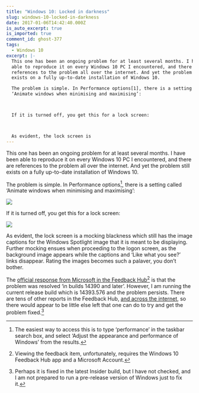 ```yaml
---
title: "Windows 10: Locked in darkness"
slug: windows-10-locked-in-darkness
date: 2017-01-06T14:42:40.000Z
is_auto_excerpt: true
is_imported: true
comment_id: ghost-377
tags:
  - Windows 10
excerpt: |-
  This one has been an ongoing problem for at least several months. I have been
  able to reproduce it on every Windows 10 PC I encountered, and there are
  references to the problem all over the internet. And yet the problem still
  exists on a fully up-to-date installation of Windows 10.

  The problem is simple. In Performance options[1], there is a setting called
  ‘Animate windows when minimising and maximising’:



  If it is turned off, you get this for a lock screen:



  As evident, the lock screen is
---
```


This one has been an ongoing problem for at least several months. I have been
able to reproduce it on every Windows 10 PC I encountered, and there are
references to the problem all over the internet. And yet the problem still
exists on a fully up-to-date installation of Windows 10.

The problem is simple. In Performance options[^1], there is a setting called
‘Animate windows when minimising and maximising’:

![](./perf-settings.png)

If it is turned off, you get this for a lock screen:

![](./black-lock-screen.png)

As evident, the lock screen is a mocking blackness which still has the image
captions for the Windows Spotlight image that it is meant to be displaying.
Further mocking ensues when proceeding to the logon screen, as the background
image appears while the captions and ‘Like what you see?’ links disappear.
Rating the images becomes such a palaver, you don’t bother.

The
[official response from Microsoft in the Feedback Hub](https://aka.ms/Ngf8tv)[^2]
is that the problem was resolved ‘in builds 14390 and later’. However, I am
running the current release build which is 14393.576 and the problem persists.
There are tens of other reports in the Feedback Hub,
[and across the internet](https://www.google.co.uk/search?q=windows+10+black+lock+screen),
so there would appear to be little else left that one can do to try and get the
problem fixed.[^3]

[^1]:
    The easiest way to access this is to type ‘performance’ in the taskbar
    search box, and select ‘Adjust the appearance and performance of Windows’
    from the results.

[^2]:
    Viewing the feedback item, unfortunately, requires the Windows 10 Feedback
    Hub app and a Microsoft Account.

[^3]:
    Perhaps it is fixed in the latest Insider build, but I have not checked, and
    I am not prepared to run a pre-release version of Windows just to fix it.
